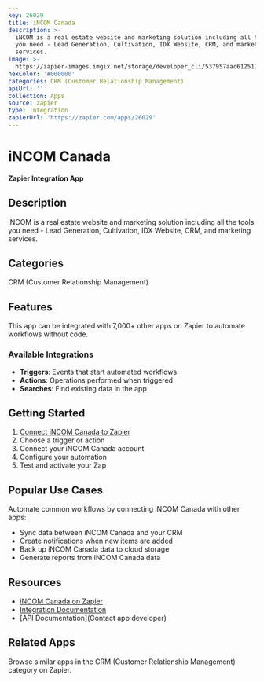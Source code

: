 ```yaml
---
key: 26029
title: iNCOM Canada
description: >-
  iNCOM is a real estate website and marketing solution including all the tools
  you need - Lead Generation, Cultivation, IDX Website, CRM, and marketing
  services.
image: >-
  https://zapier-images.imgix.net/storage/developer_cli/537957aac612517dbe7110ab9b391e2b.png?auto=format%2Ccompress&ixlib=python-3.0.0&q=50
hexColor: '#000000'
categories: CRM (Customer Relationship Management)
apiUrl: ''
collection: Apps
source: zapier
type: Integration
zapierUrl: 'https://zapier.com/apps/26029'
---
```

# iNCOM Canada

**Zapier Integration App**

## Description

iNCOM is a real estate website and marketing solution including all the tools you need - Lead Generation, Cultivation, IDX Website, CRM, and marketing services.

## Categories

CRM (Customer Relationship Management)

## Features

This app can be integrated with 7,000+ other apps on Zapier to automate workflows without code.

### Available Integrations

- **Triggers**: Events that start automated workflows
- **Actions**: Operations performed when triggered
- **Searches**: Find existing data in the app

## Getting Started

1. [Connect iNCOM Canada to Zapier](https://zapier.com/apps/26029)
2. Choose a trigger or action
3. Connect your iNCOM Canada account
4. Configure your automation
5. Test and activate your Zap

## Popular Use Cases

Automate common workflows by connecting iNCOM Canada with other apps:

- Sync data between iNCOM Canada and your CRM
- Create notifications when new items are added
- Back up iNCOM Canada data to cloud storage
- Generate reports from iNCOM Canada data

## Resources

- [iNCOM Canada on Zapier](https://zapier.com/apps/26029)
- [Integration Documentation](https://zapier.com/apps/26029/integrations)
- [API Documentation](Contact app developer)

## Related Apps

Browse similar apps in the CRM (Customer Relationship Management) category on Zapier.
